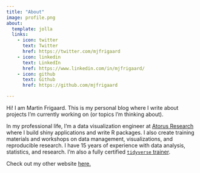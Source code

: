 ```yaml
---
title: "About"
image: profile.png
about:
  template: jolla
  links:
    - icon: twitter
      text: Twitter
      href: https://twitter.com/mjfrigaard
    - icon: linkedin
      text: LinkedIn
      href: https://www.linkedin.com/in/mjfrigaard/
    - icon: github
      text: Github
      href: https://github.com/mjfrigaard

---
```


Hi! I am Martin Frigaard. This is my personal blog where I write about projects I'm currently working on (or topics I'm thinking about). 

In my professional life, I'm a data visualization engineer at [Atorus Research](https://www.atorusresearch.com/) where I build shiny applications and write R packages. I also create training materials and workshops on data management, visualizations, and reproducible research. I have 15 years of experience with data analysis, statistics, and research. I’m also a fully certified [`tidyverse` trainer](https://education.rstudio.com/trainers/).

Check out my other website [here.](https://www.martinfrigaard.io/)

